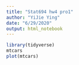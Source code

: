```yaml
---
title: "Stat694 hw4 pro1"
author: "YiJie Ying"
date: "6/29/2020"
output: html_notebook
---
```


```r
library(tidyverse)
mtcars
plot(mtcars)
```

